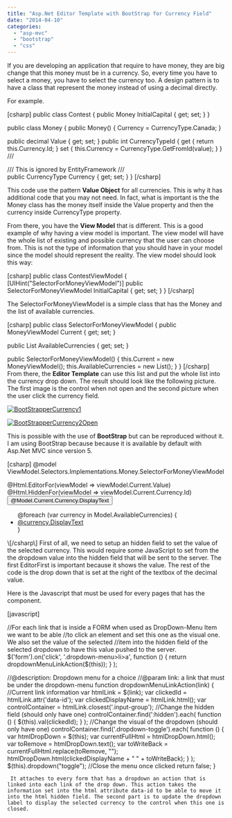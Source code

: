 ```yaml
---
title: "Asp.Net Editor Template with BootStrap for Currency Field"
date: "2014-04-10"
categories: 
  - "asp-mvc"
  - "bootstrap"
  - "css"
---
```


If you are developing an application that require to have money, they are big change that this money must be in a currency. So, every time you have to select a money, you have to select the currency too. A design pattern is to have a class that represent the money instead of using a decimal directly.

For example.

\[csharp\] public class Contest { public Money InitialCapital { get; set; } }

public class Money { public Money() { Currency = CurrencyType.Canada; }

public decimal Value { get; set; } public int CurrencyTypeId { get { return this.Currency.Id; } set { this.Currency = CurrencyType.GetFromId(value); } } /// <summary> /// This is ignored by EntityFramework /// </summary> public CurrencyType Currency { get; set; } } \[/csharp\]

This code use the pattern **Value Object** for all currencies. This is why it has additional code that you may not need. In fact, what is important is the the Money class has the money itself inside the Value property and then the currency inside CurrencyType property.

From there, you have the **View Model** that is different. This is a good example of why having a view model is important. The view model will have the whole list of existing and possible currency that the user can choose from. This is not the type of information that you should have in your model since the model should represent the reality. The view model should look this way:

\[csharp\] public class ContestViewModel { \[UIHint("SelectorForMoneyViewModel")\] public SelectorForMoneyViewModel InitialCapital { get; set; } } \[/csharp\]

The SelectorForMoneyViewModel is a simple class that has the Money and the list of available currencies.

\[csharp\] public class SelectorForMoneyViewModel { public MoneyViewModel Current { get; set; }

public List<SelectorItem> AvailableCurrencies { get; set; }

public SelectorForMoneyViewModel() { this.Current = new MoneyViewModel(); this.AvailableCurrencies = new List<SelectorItem>(); } } \[/csharp\] From there, the **Editor Template** can use this list and put the whole list into the currency drop down. The result should look like the following picture. The first image is the control when not open and the second picture when the user click the currency field.

[![BootStrapperCurrency1](http://patrickdesjardins.com/blog/wp-content/uploads/2014/03/BootStrapperCurrency1-400x59.png)](http://patrickdesjardins.com/blog/asp-net-editor-template-with-bootstrap-for-currency-field/bootstrappercurrency1)

[![BootStrapperCurrency2Open](http://patrickdesjardins.com/blog/wp-content/uploads/2014/03/BootStrapperCurrency2Open-400x103.png)](http://patrickdesjardins.com/blog/asp-net-editor-template-with-bootstrap-for-currency-field/bootstrappercurrency2open)

This is possible with the use of **BootStrap** but can be reproduced without it. I am using BootStrap because because it is available by default with Asp.Net MVC since version 5.

\[csharp\] @model ViewModel.Selectors.Implementations.Money.SelectorForMoneyViewModel

<div class="input-group"> @Html.EditorFor(viewModel => viewModel.Current.Value) @Html.HiddenFor(viewModel => viewModel.Current.Currency.Id) <div class="input-group-btn"> <button type="button" class="btn btn-default dropdown-toggle" data-toggle="dropdown">@Model.Current.Currency.DisplayText<span class="caret"></span></button> <ul class="dropdown-menu pull-right"> @foreach (var currency in Model.AvailableCurrencies) { <li><a href="#" data-id="@currency.Id">@currency.DisplayText</a></li> } </ul> </div><!-- /btn-group --> </div><!-- /input-group --> \[/csharp\] First of all, we need to setup an hidden field to set the value of the selected currency. This would require some JavaScript to set from the the dropdown value into the hidden field that will be sent to the server. The first EditorFirst is important because it shows the value. The rest of the code is the drop down that is set at the right of the textbox of the decimal value.

Here is the Javascript that must be used for every pages that has the component.

\[javascript\]

//For each link that is inside a FORM when used as DropDown-Menu Item we want to be able //to click an element and set this one as the visual one. We also set the value of the selected //item into the hidden field of the selected dropdown to have this value pushed to the server. $('form').on('click', '.dropdown-menu>li>a', function () { return dropdownMenuLinkAction($(this)); } );

//@description: Dropdown menu for a choice //@param link: a link that must be under the dropdown-menu function dropdownMenuLinkAction(link) { //Current link information var htmlLink = $(link); var clickedId = htmlLink.attr('data-id'); var clickedDisplayName = htmlLink.html(); var controlContainer = htmlLink.closest('.input-group'); //Change the hidden field (should only have one) controlContainer.find(':hidden').each( function () { $(this).val(clickedId); } ); //Change the visual of the dropdown (should only have one) controlContainer.find('.dropdown-toggle').each( function () { var htmlDropDown = $(this); var currentFullHtml = htmlDropDown.html(); var toRemove = htmlDropDown.text(); var toWriteBack = currentFullHtml.replace(toRemove, ""); htmlDropDown.html(clickedDisplayName + " " + toWriteBack); } ); $(this).dropdown("toggle"); //Close the menu once clicked return false; } 
``` 
 It attaches to every form that has a dropdown an action that is linked into each link of the drop down. This action takes the information set into the html attribute data-id to be able to move it into the html hidden field. The second part is to update the dropdown label to display the selected currency to the control when this one is closed.

